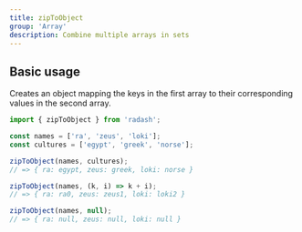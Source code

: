 ```yaml
---
title: zipToObject
group: 'Array'
description: Combine multiple arrays in sets
---
```


## Basic usage

Creates an object mapping the keys in the first array to their corresponding values in the second array.

```ts
import { zipToObject } from 'radash';

const names = ['ra', 'zeus', 'loki'];
const cultures = ['egypt', 'greek', 'norse'];

zipToObject(names, cultures);
// => { ra: egypt, zeus: greek, loki: norse }

zipToObject(names, (k, i) => k + i);
// => { ra: ra0, zeus: zeus1, loki: loki2 }

zipToObject(names, null);
// => { ra: null, zeus: null, loki: null }
```

